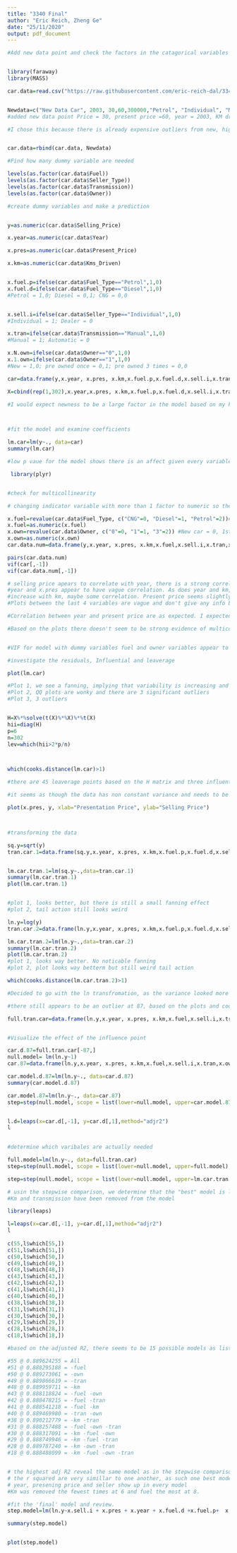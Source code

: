 ---
title: "3340 Final"
author: "Eric Reich, Zheng Ge"
date: "25/11/2020"
output: pdf_document
---

```{r}
#Add new data point and check the factors in the catagorical variables


library(faraway)
library(MASS)

car.data=read.csv("https://raw.githubusercontent.com/eric-reich-dal/3340-Final-Data/main/car%20data.csv")


Newdata=c("New Data Car", 2003, 30,60,300000,"Petrol", "Individual", "Manual", "3") 
#added new data point Price = 30, present price =60, year = 2003, KM driven = 300000, fuel type = Petrol, Seller type = Individual, Transmission = Manual,  Owner = 3rd. 

#I chose this because there is already expensive outliers from new, high end cars, so I made an expensive old car with bad km driven to mess with the leaverage.My thought process in the car is an old beater but looks like a car from a famous movie or was a well known car for the way in looked and has changed hands/been used a lot, but is still worth a lot of money.  


car.data=rbind(car.data, Newdata)

#Find how many dummy variable are needed

levels(as.factor(car.data$Fuel))
levels(as.factor(car.data$Seller_Type))
levels(as.factor(car.data$Transmission))
levels(as.factor(car.data$Owner))


```

```{r}
#create dummy variables and make a prediction


y=as.numeric(car.data$Selling_Price)

x.year=as.numeric(car.data$Year)

x.pres=as.numeric(car.data$Present_Price)

x.km=as.numeric(car.data$Kms_Driven)


x.fuel.p=ifelse(car.data$Fuel_Type=="Petrol",1,0)
x.fuel.d=ifelse(car.data$Fuel_Type=="Diesel",1,0)
#Petrol = 1,0; Diesel = 0,1; CNG = 0,0


x.sell.i=ifelse(car.data$Seller_Type=="Individual",1,0) 
#Individual = 1; Dealer = 0

x.tran=ifelse(car.data$Transmission=="Manual",1,0)  
#Manual = 1; Automatic = 0

x.N.own=ifelse(car.data$Owner=="0",1,0)  
x.1.own=ifelse(car.data$Owner=="1",1,0)  
#New = 1,0; pre owned once = 0,1; pre owned 3 times = 0,0

car=data.frame(y,x.year, x.pres, x.km,x.fuel.p,x.fuel.d,x.sell.i,x.tran,x.N.own,x.1.own)

X=cbind(rep(1,302),x.year,x.pres, x.km,x.fuel.p,x.fuel.d,x.sell.i,x.tran,x.N.own,x.1.own)

#I would expect newness to be a large factor in the model based on my knowledge of the cost of new cars being greater than older cars. KM, year and owner seem likely to be connected due to their connections with newness. I would also imagine that dealers would sell for higher prices, though I do not know enough to say that confidantly. People tend to buy automatic, but there are many people that prefer manual. Type of fuel used is something i have very little knowledge about. And presentation price is also something i know little about.  




```



```{r}
#fit the model and examine coefficients 

lm.car=lm(y~., data=car)
summary(lm.car)

#low p vaue for the model shows there is an affect given every variable is included. x.fuel.p and x.fuel.d p values are above 0.05 (these are dummy variables so must be evaluated different) together implying fuel type is not significant. X.N.own and x.1.own have p values above 0.05 (dummy variables again) implying number of owners is not significant. x.km also has high p, so it may also be insignificant. based on this model price (pr) increases as year increases (older is cheaper as predicted). pr decreases with presentation price (presented for more = selle for more). Both owner and fuel look odd to me, though owner more than fuel.  
```




```{r}
 library(plyr)


#check for multicollinearity

# changing indicator variable with more than 1 factor to numeric so they can be used to compare plots 

x.fuel=revalue(car.data$Fuel_Type, c("CNG"=0, "Diesel"=1, "Petrol"=2))#CNG=0, Deisel=1, Petrol=2 
x.fuel=as.numeric(x.fuel)
x.own=revalue(car.data$Owner, c("0"=0, "1"=1, "3"=2)) #New car = 0, 1st owner = 1, 3 = 2
x.own=as.numeric(x.own)
car.data.num=data.frame(y,x.year, x.pres, x.km,x.fuel,x.sell.i,x.tran,x.own) 

pairs(car.data.num)
vif(car[,-1])
vif(car.data.num[,-1])

# selling price apears to correlate with year, there is a strong correlation between selling price and present price, there is some correlation between km and price though it is difficult to say. Deisel seems to have greater affect on price than CNG and petrol. Dealer also tend to have higher price. Manual seems to have higher price but plot is unclear. New cars tend to sell for more, as expected. 
#year and x.pres appear to have vague correlation. As does year and km, though negative (makes sense as older cars are more likely to be driven more), Fuel appears to be more diesel in newer cars.transmision and seller look vague. number of owners decrease with newer cars
#increase with km, maybe some correlation. Present price seems slightly higher for diesel. seller looks vague. transmission looks vague. new cars present for more, though older cars present higher than somewhat old cars (non linear?). KM increases with fuel type, petrol is the highest (most readily available and cheapest in many places in the world). individual sellers had higher km usage. transmission looks vague. number of owners looks vague (unusual because why would previously unowned cars have lots of km?)
#Plots between the last 4 variables are vague and don't give any info because they are all indicator variables

#Correlation between year and present price are as expected. I expected more noticable correlation between km and price. higher prices for 0 owner makes sense, and the lower priced vehicles with 0 owners may be test vehicles which makes sense for the lower prices. Dealers generally selling for more makes sense because less haggling and more set price than individuals. I would expect year and number of owners to correlate more, especially vehicles with 0 owners. Correlation between year and km driven also makes sense. 0 owners and high km makes sense due to test cars. 

#Based on the plots there doesn't seem to be strong evidence of multicolinearity. Though logoically I think there are interactions between km driven, year and number of owners. 


#VIF for model with dummy variables fuel and owner variables appear to be multicolinear, but when dummy variable are combined, multicolinearity dissapears. 


```


```{r}
#investigate the residuals, Influential and leaverage 

plot(lm.car)

#Plot 1, we see a fanning, implying that variability is increasing and transforming the graph may be a good idea by Using the square root to stabalize the variance
#Plot 2, QQ plots are wonky and there are 3 significant outliers 
#Plot 3, 3 outliers


H=X%*%solve(t(X)%*%X)%*%t(X)
hii=diag(H)
p=6
n=302
lev=which(hii>2*p/n)



which(cooks.distance(lm.car)>1)

#there are 45 leaverage points based on the H matrix and three influential points at 86, 87 and 302 based on cooks distance which is makes sense when looking at the residuals

#it seems as though the data has non constant variance and needs to be stabalized via a transformation and it has high influence. The leaverage also seems weird.

```


```{r}



plot(x.pres, y, xlab="Presentation Price", ylab="Selling Price")




```




```{r}
#transforming the data

sq.y=sqrt(y)
tran.car.1=data.frame(sq.y,x.year, x.pres, x.km,x.fuel.p,x.fuel.d,x.sell.i,x.tran,x.N.own,x.1.own)


lm.car.tran.1=lm(sq.y~.,data=tran.car.1)
summary(lm.car.tran.1)
plot(lm.car.tran.1)


#plot 1, looks better, but there is still a small fanning effect
#plot 2, tail action still looks weird
```


```{r}
ln.y=log(y)
tran.car.2=data.frame(ln.y,x.year, x.pres, x.km,x.fuel.p,x.fuel.d,x.sell.i,x.tran,x.N.own,x.1.own)

lm.car.tran.2=lm(ln.y~.,data=tran.car.2)
summary(lm.car.tran.2)
plot(lm.car.tran.2)
#plot 1, looks way better. No noticable fanning 
#plot 2, plot looks way betterm but still weird tail action 

which(cooks.distance(lm.car.tran.2)>1)

#Decided to go with the ln transfromation, as the variance looked more random and 302 influence of 302 was minimized in cooke distance and residual plot

#there still appears to be an outlier at 87, based on the plots and cooke 

full.tran.car=data.frame(ln.y,x.year, x.pres, x.km,x.fuel,x.sell.i,x.tran,x.own)



```

```{r}
#Visualize the effect of the influence point

car.d.87=full.tran.car[-87,]
null.model= lm(ln.y~1)
car.87=data.frame(ln.y,x.year, x.pres, x.km,x.fuel,x.sell.i,x.tran,x.own)[-87,]

car.model.d.87=lm(ln.y~., data=car.d.87)
summary(car.model.d.87)

car.model.87=lm(ln.y~., data=car.87)
step=step(null.model, scope = list(lower=null.model, upper=car.model.87), direction = "both")


l.d=leaps(x=car.d[,-1], y=car.d[,1],method="adjr2")
l
 

```




```{r}
#determine which varibales are actually needed

full.model=lm(ln.y~., data=full.tran.car)
step=step(null.model, scope = list(lower=null.model, upper=full.model), direction = "both")

step=step(null.model, scope = list(lower=null.model, upper=lm.car.tran.2), direction = "both")

# usin the stepwise comparison, we determine that the "best" model is ln.y = x.sell.i + x.pres + x.year + x.fuel + x.own
#Km and transmission have been removed from the model
```

```{r}
library(leaps)

l=leaps(x=car.d[,-1], y=car.d[,1],method="adjr2")
l
 
c(55,l$which[55,])
c(51,l$which[51,])
c(50,l$which[50,])
c(49,l$which[49,])
c(48,l$which[48,])
c(43,l$which[43,])
c(42,l$which[42,])
c(41,l$which[41,])
c(40,l$which[40,])
c(38,l$which[38,])
c(31,l$which[31,])
c(30,l$which[30,])
c(29,l$which[29,])
c(28,l$which[28,])
c(18,l$which[18,])

#based on the adjusted R2, there seems to be 15 possible models as listed below. 

#55 @ 0.889624255 = All 
#51 @ 0.888295188 = -fuel
#50 @ 0.889273061 = -own 
#49 @ 0.889866619 = -tran
#48 @ 0.889959711 = -km
#43 @ 0.888118824 = -fuel -own
#42 @ 0.888478215 = -fuel -tran
#41 @ 0.888541218 = -fuel -km
#40 @ 0.889469980 = -tran -own
#38 @ 0.890212779 = -km -tran
#31 @ 0.888257488 = -fuel -own -tran 
#30 @ 0.888317091 = -km -fuel -own
#29 @ 0.888749946 = -km -fuel -tran
#28 @ 0.889787240 = -km -own -tran
#18 @ 0.888488099 = -km -fuel -own -tran


# the highest adj R2 reveal the same model as in the stepwise comparison as price = year + presenting price + fuel type + seller + number of owners
# the r squared are very simillar to one another, as such one best model does not seem likely.
# year, presening price and seller show up in every model
#Km was removed the fewest times at 6 and fuel the most at 8. 


```
```{r}
#fit the 'final' model and review. 
step.model=lm(ln.y~x.sell.i + x.pres + x.year + x.fuel.d +x.fuel.p+  x.1.own + x.N.own)

summary(step.model)


plot(step.model)
```




